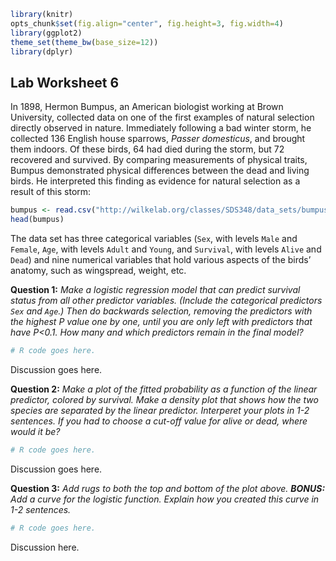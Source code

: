 ```r
library(knitr)
opts_chunk$set(fig.align="center", fig.height=3, fig.width=4)
library(ggplot2)
theme_set(theme_bw(base_size=12))
library(dplyr)
```
## Lab Worksheet 6

In 1898, Hermon Bumpus, an American biologist working at Brown University, collected data on one of the first examples of natural selection directly observed in nature. Immediately following a bad winter storm, he collected 136 English house sparrows, *Passer domesticus*, and brought them indoors. Of these birds, 64 had died during the storm, but 72 recovered and survived. By comparing measurements of physical traits, Bumpus demonstrated physical differences between the dead and living birds. He interpreted this finding as evidence for natural selection as a result of this storm:

```r
bumpus <- read.csv("http://wilkelab.org/classes/SDS348/data_sets/bumpus_full.csv")
head(bumpus)
```

The data set has three categorical variables (`Sex`, with levels `Male` and `Female`, `Age`, with levels `Adult` and `Young`, and `Survival`, with levels `Alive` and `Dead`) and nine numerical variables that hold various aspects of the birds' anatomy, such as wingspread, weight, etc.

**Question 1:** *Make a logistic regression model that can predict survival status from all other predictor variables. (Include the categorical predictors `Sex` and `Age`.) Then do backwards selection, removing the predictors with the highest P value one by one, until you are only left with predictors that have P<0.1. How many and which predictors remain in the final model?*

```r

# R code goes here.

```

Discussion goes here.

**Question 2:** *Make a plot of the fitted probability as a function of the linear predictor, colored by survival. Make a density plot that shows how the two species are separated by the linear predictor. Interperet your plots in 1-2 sentences. If you had to choose a cut-off value for alive or dead, where would it be?*
```r

# R code goes here.

```

Discussion goes here.

**Question 3:** *Add rugs to both the top and bottom of the plot above. **BONUS:** Add a curve for the logistic function. Explain how you created this curve in 1-2 sentences.*

```r

# R code goes here.

```

Discussion here.
